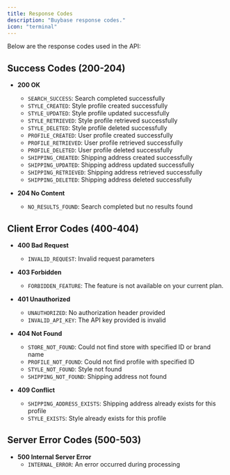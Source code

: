 ```yaml
---
title: Response Codes
description: "Buybase response codes."
icon: "terminal"
---
```


Below are the response codes used in the API:

## Success Codes (200-204)

- **200 OK**

  - `SEARCH_SUCCESS`: Search completed successfully
  - `STYLE_CREATED`: Style profile created successfully
  - `STYLE_UPDATED`: Style profile updated successfully
  - `STYLE_RETRIEVED`: Style profile retrieved successfully
  - `STYLE_DELETED`: Style profile deleted successfully
  - `PROFILE_CREATED`: User profile created successfully
  - `PROFILE_RETRIEVED`: User profile retrieved successfully
  - `PROFILE_DELETED`: User profile deleted successfully
  - `SHIPPING_CREATED`: Shipping address created successfully
  - `SHIPPING_UPDATED`: Shipping address updated successfully
  - `SHIPPING_RETRIEVED`: Shipping address retrieved successfully
  - `SHIPPING_DELETED`: Shipping address deleted successfully

- **204 No Content**
  - `NO_RESULTS_FOUND`: Search completed but no results found

## Client Error Codes (400-404)

- **400 Bad Request**

  - `INVALID_REQUEST`: Invalid request parameters

- **403 Forbidden**

  - `FORBIDDEN_FEATURE`: The feature is not available on your current plan.

- **401 Unauthorized**

  - `UNAUTHORIZED`: No authorization header provided
  - `INVALID_API_KEY`: The API key provided is invalid

- **404 Not Found**

  - `STORE_NOT_FOUND`: Could not find store with specified ID or brand name
  - `PROFILE_NOT_FOUND`: Could not find profile with specified ID
  - `STYLE_NOT_FOUND`: Style not found
  - `SHIPPING_NOT_FOUND`: Shipping address not found

- **409 Conflict**
  - `SHIPPING_ADDRESS_EXISTS`: Shipping address already exists for this profile
  - `STYLE_EXISTS`: Style already exists for this profile

## Server Error Codes (500-503)

- **500 Internal Server Error**
  - `INTERNAL_ERROR`: An error occurred during processing
